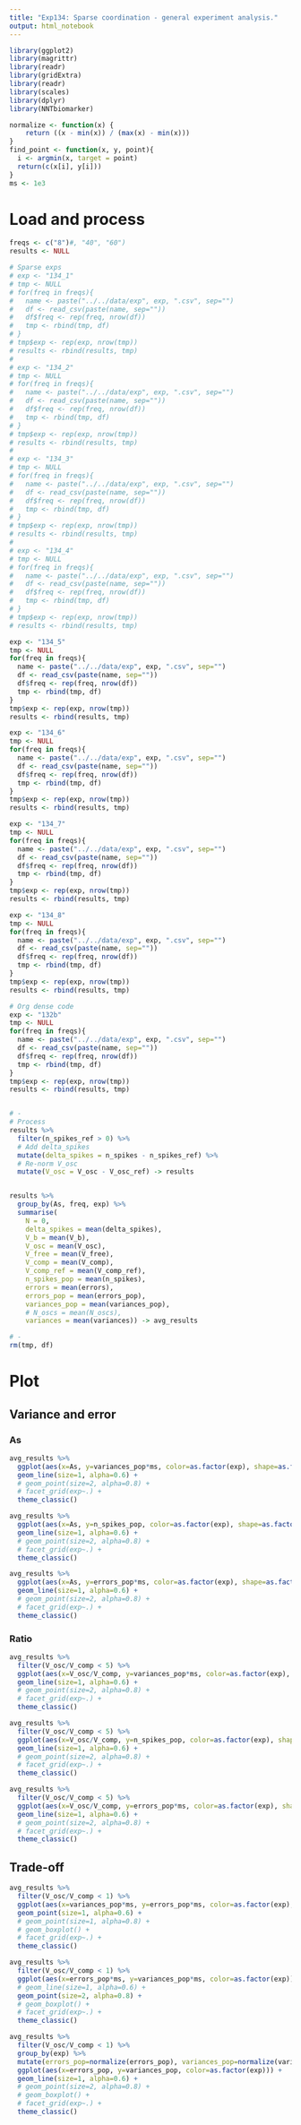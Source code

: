 ```yaml
---
title: "Exp134: Sparse coordination - general experiment analysis."
output: html_notebook
---
```


```r
library(ggplot2)
library(magrittr)
library(readr)
library(gridExtra)
library(readr)
library(scales)
library(dplyr)
library(NNTbiomarker)

normalize <- function(x) {
    return ((x - min(x)) / (max(x) - min(x)))
}
find_point <- function(x, y, point){
  i <- argmin(x, target = point)
  return(c(x[i], y[i]))
}
ms <- 1e3
```


# Load and process

```r
freqs <- c("8")#, "40", "60")
results <- NULL

# Sparse exps
# exp <- "134_1"
# tmp <- NULL
# for(freq in freqs){
#   name <- paste("../../data/exp", exp, ".csv", sep="")
#   df <- read_csv(paste(name, sep=""))
#   df$freq <- rep(freq, nrow(df))
#   tmp <- rbind(tmp, df)
# }
# tmp$exp <- rep(exp, nrow(tmp))
# results <- rbind(results, tmp)
# 
# exp <- "134_2"
# tmp <- NULL
# for(freq in freqs){
#   name <- paste("../../data/exp", exp, ".csv", sep="")
#   df <- read_csv(paste(name, sep=""))
#   df$freq <- rep(freq, nrow(df))
#   tmp <- rbind(tmp, df)
# }
# tmp$exp <- rep(exp, nrow(tmp))
# results <- rbind(results, tmp)
# 
# exp <- "134_3"
# tmp <- NULL
# for(freq in freqs){
#   name <- paste("../../data/exp", exp, ".csv", sep="")
#   df <- read_csv(paste(name, sep=""))
#   df$freq <- rep(freq, nrow(df))
#   tmp <- rbind(tmp, df)
# }
# tmp$exp <- rep(exp, nrow(tmp))
# results <- rbind(results, tmp)
# 
# exp <- "134_4"
# tmp <- NULL
# for(freq in freqs){
#   name <- paste("../../data/exp", exp, ".csv", sep="")
#   df <- read_csv(paste(name, sep=""))
#   df$freq <- rep(freq, nrow(df))
#   tmp <- rbind(tmp, df)
# }
# tmp$exp <- rep(exp, nrow(tmp))
# results <- rbind(results, tmp)

exp <- "134_5"
tmp <- NULL
for(freq in freqs){
  name <- paste("../../data/exp", exp, ".csv", sep="")
  df <- read_csv(paste(name, sep=""))
  df$freq <- rep(freq, nrow(df))
  tmp <- rbind(tmp, df)
}
tmp$exp <- rep(exp, nrow(tmp))
results <- rbind(results, tmp)

exp <- "134_6"
tmp <- NULL
for(freq in freqs){
  name <- paste("../../data/exp", exp, ".csv", sep="")
  df <- read_csv(paste(name, sep=""))
  df$freq <- rep(freq, nrow(df))
  tmp <- rbind(tmp, df)
}
tmp$exp <- rep(exp, nrow(tmp))
results <- rbind(results, tmp)

exp <- "134_7"
tmp <- NULL
for(freq in freqs){
  name <- paste("../../data/exp", exp, ".csv", sep="")
  df <- read_csv(paste(name, sep=""))
  df$freq <- rep(freq, nrow(df))
  tmp <- rbind(tmp, df)
}
tmp$exp <- rep(exp, nrow(tmp))
results <- rbind(results, tmp)

exp <- "134_8"
tmp <- NULL
for(freq in freqs){
  name <- paste("../../data/exp", exp, ".csv", sep="")
  df <- read_csv(paste(name, sep=""))
  df$freq <- rep(freq, nrow(df))
  tmp <- rbind(tmp, df)
}
tmp$exp <- rep(exp, nrow(tmp))
results <- rbind(results, tmp)

# Org dense code
exp <- "132b"
tmp <- NULL
for(freq in freqs){
  name <- paste("../../data/exp", exp, ".csv", sep="")
  df <- read_csv(paste(name, sep=""))
  df$freq <- rep(freq, nrow(df))
  tmp <- rbind(tmp, df)
}
tmp$exp <- rep(exp, nrow(tmp))
results <- rbind(results, tmp)


# -
# Process
results %>% 
  filter(n_spikes_ref > 0) %>% 
  # Add delta_spikes
  mutate(delta_spikes = n_spikes - n_spikes_ref) %>% 
  # Re-norm V_osc
  mutate(V_osc = V_osc - V_osc_ref) -> results


results %>% 
  group_by(As, freq, exp) %>% 
  summarise(
    N = 0,
    delta_spikes = mean(delta_spikes), 
    V_b = mean(V_b), 
    V_osc = mean(V_osc), 
    V_free = mean(V_free), 
    V_comp = mean(V_comp), 
    V_comp_ref = mean(V_comp_ref), 
    n_spikes_pop = mean(n_spikes), 
    errors = mean(errors), 
    errors_pop = mean(errors_pop), 
    variances_pop = mean(variances_pop),
    # N_oscs = mean(N_oscs),
    variances = mean(variances)) -> avg_results

# -
rm(tmp, df)
```

# Plot
## Variance and error
### As
```r
avg_results %>% 
  ggplot(aes(x=As, y=variances_pop*ms, color=as.factor(exp), shape=as.factor(exp))) +
  geom_line(size=1, alpha=0.6) +
  # geom_point(size=2, alpha=0.8) +
  # facet_grid(exp~.) +
  theme_classic()
```

```r
avg_results %>% 
  ggplot(aes(x=As, y=n_spikes_pop, color=as.factor(exp), shape=as.factor(exp))) +
  geom_line(size=1, alpha=0.6) +
  # geom_point(size=2, alpha=0.8) +
  # facet_grid(exp~.) +
  theme_classic()
```

```r
avg_results %>% 
  ggplot(aes(x=As, y=errors_pop*ms, color=as.factor(exp), shape=as.factor(exp))) +
  geom_line(size=1, alpha=0.6) +
  # geom_point(size=2, alpha=0.8) +
  # facet_grid(exp~.) +
  theme_classic()
```

### Ratio

```r
avg_results %>% 
  filter(V_osc/V_comp < 5) %>% 
  ggplot(aes(x=V_osc/V_comp, y=variances_pop*ms, color=as.factor(exp), shape=as.factor(exp))) +
  geom_line(size=1, alpha=0.6) +
  # geom_point(size=2, alpha=0.8) +
  # facet_grid(exp~.) +
  theme_classic()
```

```r
avg_results %>% 
  filter(V_osc/V_comp < 5) %>% 
  ggplot(aes(x=V_osc/V_comp, y=n_spikes_pop, color=as.factor(exp), shape=as.factor(exp))) +
  geom_line(size=1, alpha=0.6) +
  # geom_point(size=2, alpha=0.8) +
  # facet_grid(exp~.) +
  theme_classic()
```

```r
avg_results %>% 
  filter(V_osc/V_comp < 5) %>% 
  ggplot(aes(x=V_osc/V_comp, y=errors_pop*ms, color=as.factor(exp), shape=as.factor(exp))) +
  geom_line(size=1, alpha=0.6) +
  # geom_point(size=2, alpha=0.8) +
  # facet_grid(exp~.) +
  theme_classic()
```

## Trade-off
```r
avg_results %>% 
  filter(V_osc/V_comp < 1) %>% 
  ggplot(aes(x=variances_pop*ms, y=errors_pop*ms, color=as.factor(exp), shape=as.factor(exp))) +
  geom_point(size=1, alpha=0.6) +
  # geom_point(size=1, alpha=0.8) +
  # geom_boxplot() +
  # facet_grid(exp~.) +
  theme_classic()
```

```r
avg_results %>% 
  filter(V_osc/V_comp < 1) %>% 
  ggplot(aes(x=errors_pop*ms, y=variances_pop*ms, color=as.factor(exp))) +
  # geom_line(size=1, alpha=0.6) +
  geom_point(size=2, alpha=0.8) +
  # geom_boxplot() +
  # facet_grid(exp~.) +
  theme_classic()
```


```r
avg_results %>% 
  filter(V_osc/V_comp < 1) %>% 
  group_by(exp) %>% 
  mutate(errors_pop=normalize(errors_pop), variances_pop=normalize(variances_pop)) %>% 
  ggplot(aes(x=errors_pop, y=variances_pop, color=as.factor(exp))) +
  geom_line(size=1, alpha=0.6) +
  # geom_point(size=2, alpha=0.8) +
  # geom_boxplot() +
  # facet_grid(exp~.) +
  theme_classic()
```